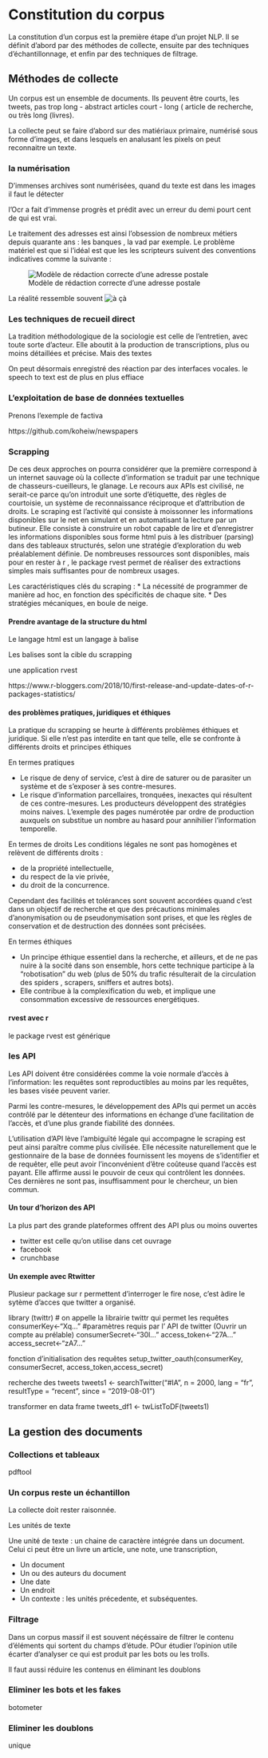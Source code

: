 # Constitution du corpus

La constitution d'un corpus est la première étape d'un projet NLP. Il se définit d'abord par des méthodes de collecte, ensuite par des techniques d'échantillonnage, et enfin par des techniques de filtrage.


## Méthodes de collecte

Un corpus est un ensemble de documents.  Ils peuvent être courts, les tweets, pas trop long - abstract articles court - long ( article de recherche, ou très long (livres).

La collecte peut se faire d'abord sur des matiériaux primaire, numérisé sous forme d'images, et dans lesquels en analusant les pixels on peut reconnaitre un texte. 

### la numérisation

D'immenses archives sont numérisées, quand du texte est dans les images il faut le détecter

l'Ocr a fait d'immense progrès et prédit avec un erreur du demi pourt cent de qui est vrai.

Le traitement des adresses est ainsi l'obsession de nombreux métiers depuis quarante ans : les banques , la vad par exemple.  Le problème matériel est que si l'idéal est que les les scripteurs suivent des conventions indicatives comme la suivante :

![Modèle de rédaction correcte d'une adresse postale](adresse-postale.png)

La réalité ressemble souvent 
![à çà](Posted_registered_letter_cover_Ukraine1998.jpg)



### Les techniques de recueil direct

La tradition méthodologique de la sociologie est celle de l'entretien, avec toute sorte d'acteur. Elle aboutit à la production de transcriptions, plus ou moins détaillées et précise. Mais des textes

On peut désormais enregistré des réaction par des interfaces vocales. le speech to text est de plus en plus effiace



### L'exploitation de base de données textuelles

Prenons l'exemple de factiva

https://github.com/koheiw/newspapers


### Scrapping

De ces deux approches on pourra considérer que la première correspond à un internet sauvage où la collecte d’information se traduit par une technique de chasseurs-cueilleurs, le glanage. Le recours aux APIs est civilisé, ne serait-ce parce qu'on introduit une sorte d’étiquette, des règles de courtoisie, un système de reconnaissance réciproque et d’attribution de droits. 
Le scraping est l’activité qui consiste à moissonner les informations disponibles sur le net en simulant et en automatisant la lecture par un butineur. Elle consiste à construire un robot capable de lire et d’enregistrer les informations disponibles sous forme html puis à les distribuer (parsing) dans des tableaux structurés, selon une stratégie d’exploration du web préalablement définie.
De nombreuses ressources sont disponibles, mais pour en rester à r , le package rvest permet de réaliser des extractions simples mais suffisantes pour de nombreux usages. 

Les caractéristiques clés du scraping :
 * La nécessité de programmer de manière ad hoc, en fonction des spécificités de chaque site. 
 * Des stratégies mécaniques, en boule de neige. 
    
    
    


#### Prendre avantage de la structure du html

Le langage html est un langage à balise

Les balises sont la cible du scrapping

une application rvest 

https://www.r-bloggers.com/2018/10/first-release-and-update-dates-of-r-packages-statistics/



#### des problèmes pratiques, juridiques et éthiques

La pratique du scrapping se heurte à différents problèmes éthiques et juridique. Si elle n'est pas interdite en tant que telle, elle se confronte à différents droits et principes éthiques

En termes pratiques

 * Le risque de deny of service, c’est à dire de saturer ou de parasiter un système et de s’exposer à ses contre-mesures.
 * Le risque d'information parcellaires, tronquées, inexactes qui résultent de ces contre-mesures. Les producteurs développent des stratégies moins naives. L'exemple des pages numérotée par ordre de production auxquels on substitue un nombre au hasard pour annihilier l'information temporelle.

En termes de droits Les conditions légales ne sont pas homogènes et relèvent de différents droits : 

 * de la propriété intellectuelle, 
 * du respect de la vie privée, 
 * du droit de la concurrence. 

Cependant des facilités et tolérances sont souvent accordées quand c’est dans un objectif de recherche et que des précautions minimales d’anonymisation ou de pseudonymisation sont prises, et que les règles de conservation et de destruction des données sont précisées. 
    
En termes éthiques

 * Un principe éthique essentiel dans la recherche, et ailleurs, et de ne pas nuire à la socité dans son ensemble, hors cette technique participe à la “robotisation” du web (plus de 50% du trafic résulterait de la circulation des spiders , scrapers, sniffers et autres bots). 
 * Elle contribue à la complexification du web, et implique une consommation excessive de ressources energétiques.  

#### rvest avec r

le package rvest est générique




### les API

Les API doivent être considérées comme la voie normale d'accès à l'information: les requêtes sont reproductibles au moins par les requêtes, les bases visée peuvent varier.

Parmi les contre-mesures, le développement des APIs qui permet un accès contrôlé par le détenteur des informations en échange d’une facilitation de l’accès, et d’une plus grande fiabilité des données.

L’utilisation d’API lève l'ambiguïté légale qui accompagne le scraping est peut ainsi paraître comme plus civilisée. Elle nécessite naturellement que le gestionnaire de la base de données fournissent les moyens de s’identifier et de requêter, elle peut avoir l'inconvénient d’être coûteuse quand l’accès est payant. Elle affirme aussi le pouvoir de ceux qui contrôlent les données. Ces dernières ne sont pas, insuffisamment pour le chercheur, un bien commun.


#### Un tour d'horizon des API

La plus part des grande plateformes offrent des API plus ou moins ouvertes

- twitter est celle qu'on utilise dans cet ouvrage
- facebook
- crunchbase



#### Un exemple avec Rtwitter


Plusieur package sur r permettent d'interroger le fire nose, c'est àdire le sytème d'acces que twitter a organisé.


library (twittr) # on appelle la librairie twittr qui permet les requêtes
consumerKey<-"Xq..."   #paramètres requis par l’ API de twitter (Ouvrir un compte au prélable)
consumerSecret<-"30l..."
access_token<-"27A..."
access_secret<-"zA7..."

fonction d’initialisation des requêtes
setup_twitter_oauth(consumerKey, consumerSecret, access_token,access_secret)

recherche des tweets
tweets1 <- searchTwitter("#IA", n = 2000, lang = "fr", resultType = "recent", since 
= "2019-08-01") 

transformer en data frame 
tweets_df1 <- twListToDF(tweets1) 


## La gestion des documents

### Collections et tableaux


pdftool


### Un corpus reste un échantillon

La collecte doit rester raisonnée. 

Les unités de texte

Une unité de texte : un chaine de caractère intégrée dans un document. Celui ci peut être un livre un article, une note, une transcription, 

 * Un document
 * Un ou des auteurs du document
 * Une date
 * Un endroit
 * Un contexte : les unités précedente, et subséquentes. 
 

### Filtrage

Dans un corpus massif il est souvent néçéssaire de filtrer le contenu d'éléments qui sortent du champs d'étude. POur étudier l'opinion utile écarter d'analyser ce qui est produit par les bots ou les trolls.

Il faut aussi réduire les contenus en éliminant les doublons

### Eliminer les bots et les fakes

botometer

### Eliminer les doublons
unique



